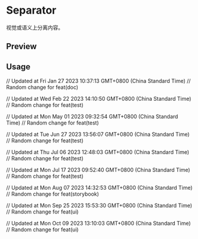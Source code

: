 

<Meta of={SeparatorStories} />

<RadixPrimitiveDocsButton name='separator' />

# Separator

视觉或语义上分离内容。

## Preview

<Canvas of={SeparatorStories.Default} />

## Usage



<Source code={importCode} language='ts' dark />
<Source code={usageCode} language='tsx' dark />

// Updated at Fri Jan 27 2023 10:37:13 GMT+0800 (China Standard Time)
// Random change for feat(doc)

// Updated at Wed Feb 22 2023 14:10:50 GMT+0800 (China Standard Time)
// Random change for feat(test)

// Updated at Mon May 01 2023 09:32:54 GMT+0800 (China Standard Time)
// Random change for feat(test)

// Updated at Tue Jun 27 2023 13:56:07 GMT+0800 (China Standard Time)
// Random change for feat(test)

// Updated at Thu Jul 06 2023 12:48:03 GMT+0800 (China Standard Time)
// Random change for feat(test)

// Updated at Mon Jul 17 2023 09:52:40 GMT+0800 (China Standard Time)
// Random change for feat(test)

// Updated at Mon Aug 07 2023 14:32:53 GMT+0800 (China Standard Time)
// Random change for feat(storybook)

// Updated at Mon Sep 25 2023 15:53:30 GMT+0800 (China Standard Time)
// Random change for feat(ui)

// Updated at Mon Oct 09 2023 13:10:03 GMT+0800 (China Standard Time)
// Random change for feat(ui)
